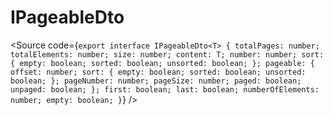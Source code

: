 
<Meta title="dto/IPageableDto" />

# IPageableDto

<Source code={`
export interface IPageableDto<T> {
  totalPages: number;
  totalElements: number;
  size: number;
  content: T;
  number: number;
  sort: {
    empty: boolean;
    sorted: boolean;
    unsorted: boolean;
  };
  pageable: {
    offset: number;
    sort: {
      empty: boolean;
      sorted: boolean;
      unsorted: boolean;
    };
    pageNumber: number;
    pageSize: number;
    paged: boolean;
    unpaged: boolean;
  };
  first: boolean;
  last: boolean;
  numberOfElements: number;
  empty: boolean;
}
`} />
